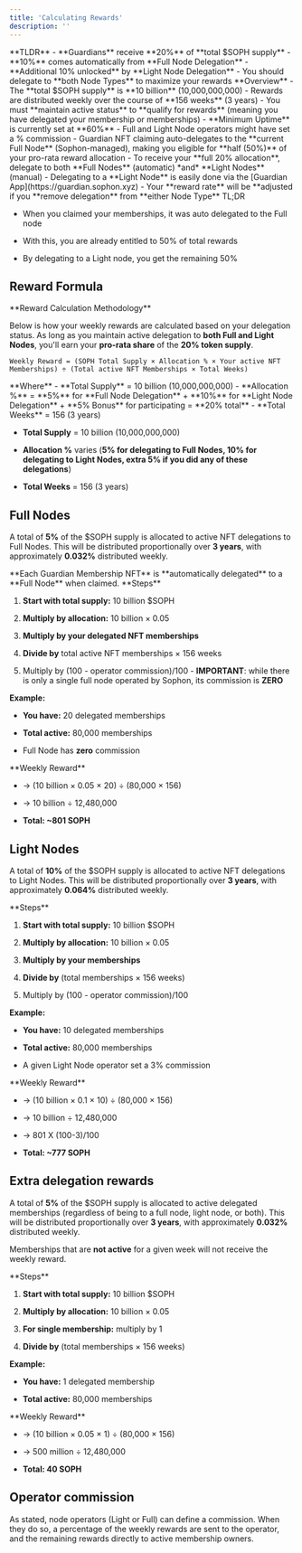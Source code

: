 ```yaml
---
title: 'Calculating Rewards'
description: ''
---
```


<Warning>
**TLDR**
- **Guardians** receive **20%** of **total $SOPH supply**
- **10%** comes automatically from **Full Node Delegation**
- **Additional 10% unlocked** by **Light Node Delegation**
- You should delegate to **both Node Types** to maximize your rewards
</Warning>

<Info>
**Overview**
- The **total $SOPH supply** is **10 billion** (10,000,000,000)
- Rewards are distributed weekly over the course of **156 weeks** (3 years)
- You must **maintain active status** to **qualify for rewards** (meaning you have delegated your membership or memberships)
- **Minimum Uptime** is currently set at **60%**
- Full and Light Node operators might have set a % commission
- Guardian NFT claiming auto-delegates to the **current Full Node** (Sophon-managed), making you eligible for **half (50%)** of your pro-rata reward allocation
- To receive your **full 20% allocation**, delegate to both **Full Nodes** (automatic) *and* **Light Nodes** (manual)
- Delegating to a **Light Node** is easily done via the [Guardian App](https://guardian.sophon.xyz)
- Your **reward rate** will be **adjusted if you **remove delegation** from **either Node Type**
</Info>

<Check>
  TL;DR

  * When you claimed your memberships, it was auto delegated to the Full node

  * With this, you are already entitled to 50% of total rewards

  * By delegating to a Light node, you get the remaining 50%
</Check>

## Reward Formula

<Tip>
**Reward Calculation Methodology**

Below is how your weekly rewards are calculated based on your delegation status. As long as you maintain active delegation to **both Full and Light Nodes**, you'll earn your **pro-rata share** of the **20% token supply**.
</Tip>

```
Weekly Reward = (SOPH Total Supply × Allocation % × Your active NFT Memberships) ÷ (Total active NFT Memberships × Total Weeks)
```

<Note>
**Where**
- **Total Supply** = 10 billion (10,000,000,000)
- **Allocation %** = **5%** for **Full Node Delegation** + **10%** for **Light Node Delegation** + **5% Bonus** for participating = **20% total**
- **Total Weeks** = 156 (3 years)
</Note>

  * **Total Supply** = 10 billion (10,000,000,000)

  * **Allocation %** varies (**5% for delegating to Full Nodes, 10% for delegating to Light Nodes, extra 5% if you did any of these delegations**)

  * **Total Weeks** = 156 (3 years)
</Note>

## Full Nodes

A total of **5%** of the $SOPH supply is allocated to active NFT delegations to Full Nodes. This will be distributed proportionally over **3 years**, with approximately **0.032%** distributed weekly.

<Warning>
**Each Guardian Membership NFT** is **automatically delegated** to a **Full Node** when claimed.
</Warning>

<Info>
  **Steps**

  1. **Start with total supply:** 10 billion $SOPH

  2. **Multiply by allocation:** 10 billion × 0.05

  3. **Multiply by your delegated NFT memberships**

  4. **Divide by** total active NFT memberships × 156 weeks

  5. Multiply by (100 - operator commission)/100 - **IMPORTANT**: while there is only a single full node operated by Sophon, its commission is **ZERO**
</Info>

**Example:**

* **You have:** 20 delegated memberships

* **Total active:** 80,000 memberships

* Full Node has **zero** commission

<Tip>
  **Weekly Reward**

  * -> (10 billion × 0.05 × 20) ÷ (80,000 × 156)

  * -> 10 billion ÷ 12,480,000

  * **Total: \~801 SOPH**
</Tip>

## Light Nodes

A total of **10%** of the $SOPH supply is allocated to active NFT delegations to Light Nodes. This will be distributed proportionally over **3 years**, with approximately **0.064%** distributed weekly.

<Info>
  **Steps**

  1. **Start with total supply:** 10 billion $SOPH

  2. **Multiply by allocation:** 10 billion × 0.05

  3. **Multiply by your memberships**

  4. **Divide by** (total memberships × 156 weeks)

  5. Multiply by (100 - operator commission)/100
</Info>

**Example:**

* **You have:** 10 delegated memberships

* **Total active:** 80,000 memberships

* A given Light Node operator set a 3% commission

<Tip>
  **Weekly Reward**

  * -> (10 billion × 0.1 × 10) ÷ (80,000 × 156)

  * -> 10 billion  ÷ 12,480,000

  * -> 801 X (100-3)/100

  * **Total: \~777 SOPH**
</Tip>

## Extra delegation rewards

A total of **5%** of the $SOPH supply is allocated to active delegated memberships (regardless of being to a full node, light node, or both). This will be distributed proportionally over **3 years**, with approximately **0.032%** distributed weekly.

<Warning>Memberships that are **not active** for a given week will not receive the weekly reward.</Warning>

<Info>
  **Steps**

  1. **Start with total supply:** 10 billion $SOPH

  2. **Multiply by allocation:** 10 billion × 0.05

  3. **For single membership:** multiply by 1

  4. **Divide by** (total memberships × 156 weeks)
</Info>

**Example:**

* **You have:** 1 delegated membership

* **Total active:** 80,000 memberships

<Tip>
  **Weekly Reward**

  * -> (10 billion × 0.05 × 1) ÷ (80,000 × 156)

  * -> 500 million ÷ 12,480,000

  * **Total: 40 SOPH**
</Tip>

## Operator commission

As stated, node operators (Light or Full) can define a commission. When they do so, a percentage of the weekly rewards are sent to the operator, and the remaining rewards directly to active membership owners.
